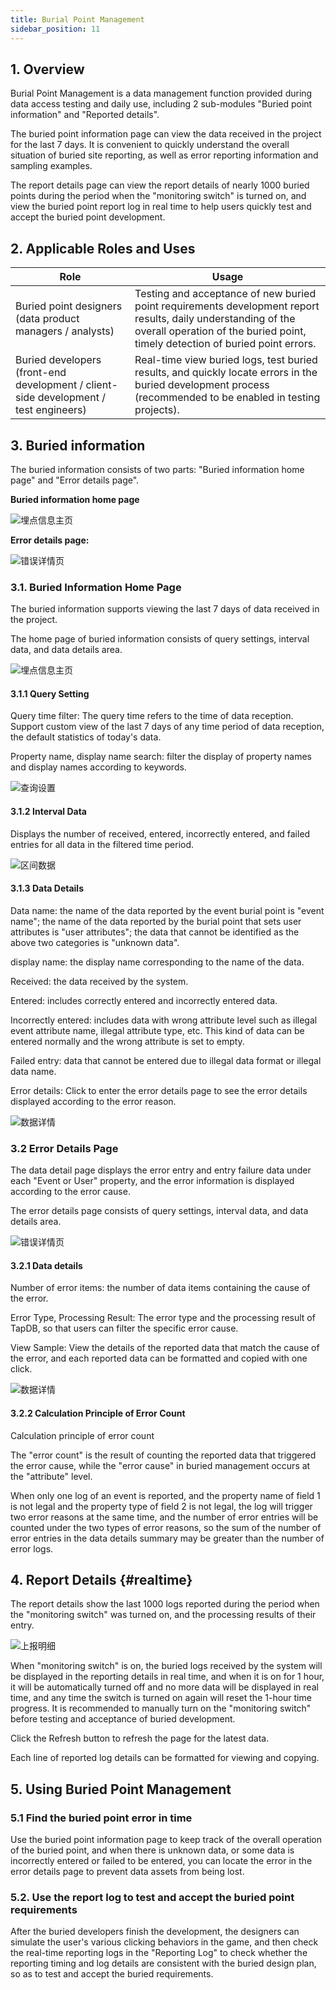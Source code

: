 ```yaml
---
title: Burial Point Management
sidebar_position: 11
---
```


## 1. Overview

Burial Point Management is a data management function provided during data access testing and daily use, including 2 sub-modules "Buried point information" and "Reported details".

The buried point information page can view the data received in the project for the last 7 days. It is convenient to quickly understand the overall situation of buried site reporting, as well as error reporting information and sampling examples.

The report details page can view the report details of nearly 1000 buried points during the period when the "monitoring switch" is turned on, and view the buried point report log in real time to help users quickly test and accept the buried point development.

## 2. Applicable Roles and Uses

| Role | Usage |
| -------- | --------------- |
| Buried point designers (data product managers / analysts) | Testing and acceptance of new buried point requirements development report results, daily understanding of the overall operation of the buried point, timely detection of buried point errors. |
| Buried developers (front-end development / client-side development / test engineers) | Real-time view buried logs, test buried results, and quickly locate errors in the buried development process (recommended to be enabled in testing projects). |

## 3. Buried information

The buried information consists of two parts: "Buried information home page" and "Error details page".

**Buried information home page**

![埋点信息主页](/img/customEvent/tracking_manager_1.png)

**Error details page:**

![错误详情页](/img/customEvent/tracking_manager_2.png)

### 3.1. Buried Information Home Page

The buried information supports viewing the last 7 days of data received in the project.

The home page of buried information consists of query settings, interval data, and data details area.

![埋点信息主页](/img/customEvent/tracking_manager_3.png)

#### 3.1.1 Query Setting

Query time filter: The query time refers to the time of data reception. Support custom view of the last 7 days of any time period of data reception, the default statistics of today's data.

Property name, display name search: filter the display of property names and display names according to keywords.

![查询设置](/img/customEvent/tracking_manager_4.png)

#### 3.1.2 Interval Data

Displays the number of received, entered, incorrectly entered, and failed entries for all data in the filtered time period.

![区间数据](/img/customEvent/tracking_manager_5.png)

#### 3.1.3 Data Details

Data name: the name of the data reported by the event burial point is "event name"; the name of the data reported by the burial point that sets user attributes is "user attributes"; the data that cannot be identified as the above two categories is "unknown data".

display name: the display name corresponding to the name of the data.

Received: the data received by the system.

Entered: includes correctly entered and incorrectly entered data.

Incorrectly entered: includes data with wrong attribute level such as illegal event attribute name, illegal attribute type, etc. This kind of data can be entered normally and the wrong attribute is set to empty.

Failed entry: data that cannot be entered due to illegal data format or illegal data name.

Error details: Click to enter the error details page to see the error details displayed according to the error reason.


![数据详情](/img/customEvent/tracking_manager_6.png)

### 3.2 Error Details Page

The data detail page displays the error entry and entry failure data under each "Event or User" property, and the error information is displayed according to the error cause.

The error details page consists of query settings, interval data, and data details area.

![错误详情页](/img/customEvent/tracking_manager_7.png)

#### 3.2.1 Data details

Number of error items: the number of data items containing the cause of the error.

Error Type, Processing Result: The error type and the processing result of TapDB, so that users can filter the specific error cause.

View Sample: View the details of the reported data that match the cause of the error, and each reported data can be formatted and copied with one click.

![数据详情](/img/customEvent/tracking_manager_8.png)

#### 3.2.2 Calculation Principle of Error Count

Calculation principle of error count

The "error count" is the result of counting the reported data that triggered the error cause, while the "error cause" in buried management occurs at the "attribute" level.

When only one log of an event is reported, and the property name of field 1 is not legal and the property type of field 2 is not legal, the log will trigger two error reasons at the same time, and the number of error entries will be counted under the two types of error reasons, so the sum of the number of error entries in the data details summary may be greater than the number of error logs.

## 4. Report Details {#realtime}

The report details show the last 1000 logs reported during the period when the "monitoring switch" was turned on, and the processing results of their entry.

![上报明细](/img/customEvent/tracking_manager_9.png)

When "monitoring switch" is on, the buried logs received by the system will be displayed in the reporting details in real time, and when it is on for 1 hour, it will be automatically turned off and no more data will be displayed in real time, and any time the switch is turned on again will reset the 1-hour time progress. It is recommended to manually turn on the "monitoring switch" before testing and acceptance of buried development.

Click the Refresh button to refresh the page for the latest data.

Each line of reported log details can be formatted for viewing and copying.

## 5. Using Buried Point Management

### 5.1 Find the buried point error in time


Use the buried point information page to keep track of the overall operation of the buried point, and when there is unknown data, or some data is incorrectly entered or failed to be entered, you can locate the error in the error details page to prevent data assets from being lost.

### 5.2. Use the report log to test and accept the buried point requirements

After the buried developers finish the development, the designers can simulate the user's various clicking behaviors in the game, and then check the real-time reporting logs in the "Reporting Log" to check whether the reporting timing and log details are consistent with the buried design plan, so as to test and accept the buried requirements.

